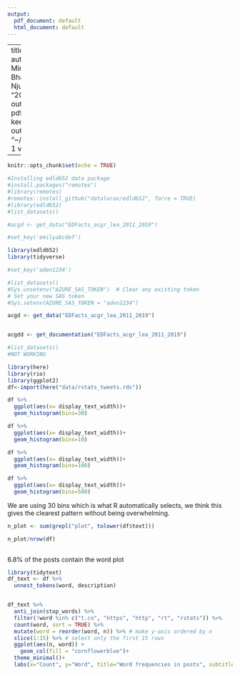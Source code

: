 ```yaml
---
output:
  pdf_document: default
  html_document: default
---
```

---
title: "Lab 1 v3"
author: "Emily Mingus, Aden Bhagwat, Erick Njue"
date: "2025-01-08"
output:
  pdf_document:
    keep_tex: true
output_dir: "~/Desktop/Lab 1 v3"

  ---

```r
knitr::opts_chunk$set(echo = TRUE)

#Installing edld652 data package
#install.packages("remotes")
#library(remotes)
#remotes::install_github("datalorax/edld652", force = TRUE)
#library(edld652)
#list_datasets()

#acgd <- get_data("EDFacts_acgr_lea_2011_2019")

#set_key('emilyabcdef')

```

```r
library(edld652)
library(tidyverse)

#set_key('aden1234')

#list_datasets()
#Sys.unsetenv("AZURE_SAS_TOKEN")  # Clear any existing token
# Set your new SAS token
#Sys.setenv(AZURE_SAS_TOKEN = "aden1234")

acgd <- get_data("EDFacts_acgr_lea_2011_2019")


acgdd <- get_documentation("EDFacts_acgr_lea_2011_2019")

#list_datasets()
#NOT WORKING

```

```r
library(here)
library(rio)
library(ggplot2)
df<-import(here("data/rstats_tweets.rds"))

df %>% 
  ggplot(aes(x= display_text_width))+
  geom_histogram(bins=30)

df %>% 
  ggplot(aes(x= display_text_width))+
  geom_histogram(bins=10)

df %>% 
  ggplot(aes(x= display_text_width))+
  geom_histogram(bins=100)

df %>% 
  ggplot(aes(x= display_text_width))+
  geom_histogram(bins=500)

```

We are using 30 bins which is what R automatically selects, we think this gives the clearest pattern without being overwhelming. 

```r
n_plot <- sum(grepl("plot", tolower(df$text))) 

n_plot/nrow(df)
  
```

6.8% of the posts contain the word plot

```r
library(tidytext)
df_text <- df %>% 
  unnest_tokens(word, description)


df_text %>% 
  anti_join(stop_words) %>%
  filter(!word %in% c("t.co", "https", "http", "rt", "rstats")) %>%
  count(word, sort = TRUE) %>% 
  mutate(word = reorder(word, n)) %>% # make y-axis ordered by n
  slice(1:15) %>% # select only the first 15 rows
  ggplot(aes(n, word)) +
    geom_col(fill = "cornflowerblue")+
  theme_minimal()+
  labs(x="Count", y="Word", title="Word frequencies in posts", subtitle= "Top 15 words displayed", caption= "Data from Mike Kearny, distributed via #tidytuesday")


```


